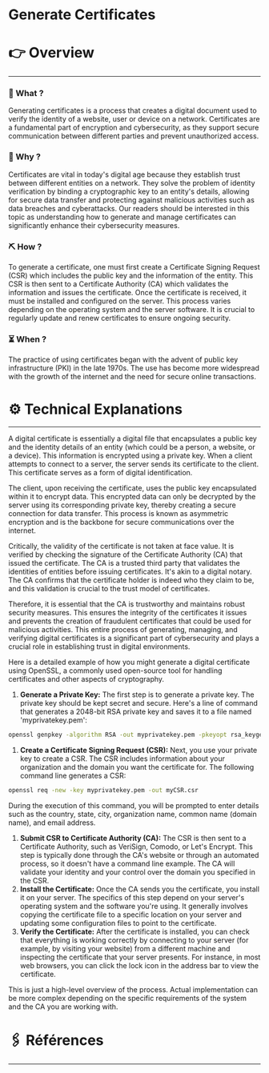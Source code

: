 # Generate Certificates


# 👉 Overview

---

### 👀 What ?

Generating certificates is a process that creates a digital document used to verify the identity of a website, user or device on a network. Certificates are a fundamental part of encryption and cybersecurity, as they support secure communication between different parties and prevent unauthorized access.


### 🧐 Why ?

Certificates are vital in today's digital age because they establish trust between different entities on a network. They solve the problem of identity verification by binding a cryptographic key to an entity's details, allowing for secure data transfer and protecting against malicious activities such as data breaches and cyberattacks. Our readers should be interested in this topic as understanding how to generate and manage certificates can significantly enhance their cybersecurity measures.


### ⛏️ How ?

To generate a certificate, one must first create a Certificate Signing Request (CSR) which includes the public key and the information of the entity. This CSR is then sent to a Certificate Authority (CA) which validates the information and issues the certificate. Once the certificate is received, it must be installed and configured on the server. This process varies depending on the operating system and the server software. It is crucial to regularly update and renew certificates to ensure ongoing security.


### ⏳ When ?

The practice of using certificates began with the advent of public key infrastructure (PKI) in the late 1970s. The use has become more widespread with the growth of the internet and the need for secure online transactions.


# ⚙️ Technical Explanations

---

A digital certificate is essentially a digital file that encapsulates a public key and the identity details of an entity (which could be a person, a website, or a device). This information is encrypted using a private key. When a client attempts to connect to a server, the server sends its certificate to the client. This certificate serves as a form of digital identification.

The client, upon receiving the certificate, uses the public key encapsulated within it to encrypt data. This encrypted data can only be decrypted by the server using its corresponding private key, thereby creating a secure connection for data transfer. This process is known as asymmetric encryption and is the backbone for secure communications over the internet.

Critically, the validity of the certificate is not taken at face value. It is verified by checking the signature of the Certificate Authority (CA) that issued the certificate. The CA is a trusted third party that validates the identities of entities before issuing certificates. It's akin to a digital notary. The CA confirms that the certificate holder is indeed who they claim to be, and this validation is crucial to the trust model of certificates.

Therefore, it is essential that the CA is trustworthy and maintains robust security measures. This ensures the integrity of the certificates it issues and prevents the creation of fraudulent certificates that could be used for malicious activities. This entire process of generating, managing, and verifying digital certificates is a significant part of cybersecurity and plays a crucial role in establishing trust in digital environments.

Here is a detailed example of how you might generate a digital certificate using OpenSSL, a commonly used open-source tool for handling certificates and other aspects of cryptography.

1. **Generate a Private Key:** The first step is to generate a private key. The private key should be kept secret and secure. Here's a line of command that generates a 2048-bit RSA private key and saves it to a file named 'myprivatekey.pem':

```bash
openssl genpkey -algorithm RSA -out myprivatekey.pem -pkeyopt rsa_keygen_bits:2048

```

1. **Create a Certificate Signing Request (CSR):** Next, you use your private key to create a CSR. The CSR includes information about your organization and the domain you want the certificate for. The following command line generates a CSR:

```bash
openssl req -new -key myprivatekey.pem -out myCSR.csr

```

During the execution of this command, you will be prompted to enter details such as the country, state, city, organization name, common name (domain name), and email address.

1. **Submit CSR to Certificate Authority (CA):** The CSR is then sent to a Certificate Authority, such as VeriSign, Comodo, or Let's Encrypt. This step is typically done through the CA's website or through an automated process, so it doesn't have a command line example. The CA will validate your identity and your control over the domain you specified in the CSR.
2. **Install the Certificate:** Once the CA sends you the certificate, you install it on your server. The specifics of this step depend on your server's operating system and the software you're using. It generally involves copying the certificate file to a specific location on your server and updating some configuration files to point to the certificate.
3. **Verify the Certificate:** After the certificate is installed, you can check that everything is working correctly by connecting to your server (for example, by visiting your website) from a different machine and inspecting the certificate that your server presents. For instance, in most web browsers, you can click the lock icon in the address bar to view the certificate.

This is just a high-level overview of the process. Actual implementation can be more complex depending on the specific requirements of the system and the CA you are working with.

# 🖇️ Références

---
